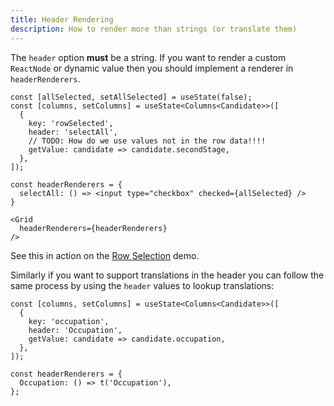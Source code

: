 ```yaml
---
title: Header Rendering
description: How to render more than strings (or translate them)
---
```


The `header` option **must** be a string. If you want to render a custom `ReactNode` or dynamic value then you should implement a renderer in `headerRenderers`.

```tsx:title=Custom+header+rendering
const [allSelected, setAllSelected] = useState(false);
const [columns, setColumns] = useState<Columns<Candidate>>([
  {
    key: 'rowSelected',
    header: 'selectAll',
    // TODO: How do we use values not in the row data!!!!
    getValue: candidate => candidate.secondStage,
  },
]);

const headerRenderers = {
  selectAll: () => <input type="checkbox" checked={allSelected} />
}

<Grid
  headerRenderers={headerRenderers}
/>
```

See this in action on the [Row Selection](/rows/row-selection) demo.

Similarly if you want to support translations in the header you can follow the same process by using the `header` values to lookup translations:

```tsx:title=Translating+headers
const [columns, setColumns] = useState<Columns<Candidate>>([
  {
    key: 'occupation',
    header: 'Occupation',
    getValue: candidate => candidate.occupation,
  },
]);

const headerRenderers = {
  Occupation: () => t('Occupation'),
};
```
